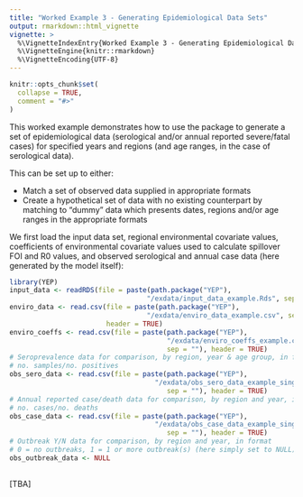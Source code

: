 ```yaml
---
title: "Worked Example 3 - Generating Epidemiological Data Sets"
output: rmarkdown::html_vignette
vignette: >
  %\VignetteIndexEntry{Worked Example 3 - Generating Epidemiological Data Sets}
  %\VignetteEngine{knitr::rmarkdown}
  %\VignetteEncoding{UTF-8}
---
```


```r
knitr::opts_chunk$set(
  collapse = TRUE,
  comment = "#>"
)
```

This worked example demonstrates how to use the package to generate a set of epidemiological data (serological and/or annual reported severe/fatal cases) for specified years and regions (and age ranges, in the case of serological data). 

This can be set up to either:

* Match a set of observed data supplied in appropriate formats
* Create a hypothetical set of data with no existing counterpart by matching to "dummy" data which presents dates, regions and/or age ranges in the appropriate formats

We first load the input data set, regional environmental covariate values, coefficients of environmental covariate values used to calculate spillover FOI and R0 values, and observed serological and annual case data (here generated by the model itself):

```r
library(YEP)
input_data <- readRDS(file = paste(path.package("YEP"), 
                                  "/exdata/input_data_example.Rds", sep = ""))
enviro_data <- read.csv(file = paste(path.package("YEP"), 
                                  "/exdata/enviro_data_example.csv", sep = ""),
                        header = TRUE)
enviro_coeffs <- read.csv(file = paste(path.package("YEP"), 
                                       "/exdata/enviro_coeffs_example.csv",
                                       sep = ""), header = TRUE)
# Seroprevalence data for comparison, by region, year & age group, in format 
# no. samples/no. positives
obs_sero_data <- read.csv(file = paste(path.package("YEP"), 
                                    "/exdata/obs_sero_data_example_single.csv",
                                       sep = ""), header = TRUE)  
# Annual reported case/death data for comparison, by region and year, in format 
# no. cases/no. deaths  
obs_case_data <- read.csv(file = paste(path.package("YEP"), 
                                    "/exdata/obs_case_data_example_single.csv",
                                       sep = ""), header = TRUE)   
# Outbreak Y/N data for comparison, by region and year, in format 
# 0 = no outbreaks, 1 = 1 or more outbreak(s) (here simply set to NULL) 
obs_outbreak_data <- NULL
              
```

[TBA]
